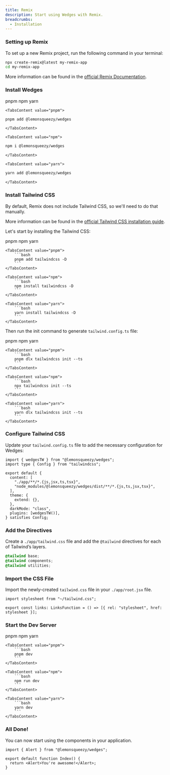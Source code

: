 ```yaml
---
title: Remix
description: Start using Wedges with Remix.
breadcrumbs:
  - Installation
---
```


<Steps>

### Setting up Remix

To set up a new Remix project, run the following command in your terminal:

```bash
npx create-remix@latest my-remix-app
cd my-remix-app
```

More information can be found in the <a href="https://remix.run/docs/en/main/start/quickstart" target="_blank" rel="nofollow noreferrer">official Remix Documentation</a>.

### Install Wedges

<Tabs variant='underlined' defaultValue='pnpm'>
  <TabsList>
    <TabsTrigger value="pnpm">pnpm</TabsTrigger>
    <TabsTrigger value="npm">npm</TabsTrigger>
    <TabsTrigger value="yarn">yarn</TabsTrigger>
  </TabsList>

    <TabsContent value="pnpm">

```bash
pnpm add @lemonsqueezy/wedges
```

    </TabsContent>

    <TabsContent value="npm">

```bash
npm i @lemonsqueezy/wedges
```

    </TabsContent>

    <TabsContent value="yarn">

```bash
yarn add @lemonsqueezy/wedges
```

    </TabsContent>

</Tabs>

### Install Tailwind CSS

By default, Remix does not include Tailwind CSS, so we'll need to do that manually.

More information can be found in the <a href="https://tailwindcss.com/docs/guides/remix" target="_blank" rel='nofollow noreferrer'>official Tailwind CSS installation guide</a>.

Let's start by installing the Tailwind CSS:

<Tabs variant='underlined' defaultValue='pnpm'>
    <TabsList>
        <TabsTrigger value="pnpm">pnpm</TabsTrigger>
        <TabsTrigger value="npm">npm</TabsTrigger>
        <TabsTrigger value="yarn">yarn</TabsTrigger>
    </TabsList>

    <TabsContent value="pnpm">
        ```bash
        pnpm add tailwindcss -D
        ```
    </TabsContent>

    <TabsContent value="npm">
        ```bash
        npm install tailwindcss -D
        ```
    </TabsContent>

    <TabsContent value="yarn">
        ```bash
        yarn install tailwindcss -D
        ```
    </TabsContent>

</Tabs>

Then run the init command to generate `tailwind.config.ts` file:

<Tabs variant='underlined' defaultValue='pnpm'>
    <TabsList>
        <TabsTrigger value="pnpm">pnpm</TabsTrigger>
        <TabsTrigger value="npm">npm</TabsTrigger>
        <TabsTrigger value="yarn">yarn</TabsTrigger>
    </TabsList>

    <TabsContent value="pnpm">
        ```bash
        pnpm dlx tailwindcss init --ts
        ```
    </TabsContent>

    <TabsContent value="npm">
        ```bash
        npx tailwindcss init --ts
        ```
    </TabsContent>

    <TabsContent value="yarn">
        ```bash
        yarn dlx tailwindcss init --ts
        ```
    </TabsContent>

</Tabs>

### Configure Tailwind CSS

Update your `tailwind.config.ts` file to add the necessary configuration for Wedges:

```tsx {2,7,12-13} title="tailwind.config.js" showLineNumbers
import { wedgesTW } from "@lemonsqueezy/wedges";
import type { Config } from "tailwindcss";

export default {
  content: [
    "./app/**/*.{js,jsx,ts,tsx}",
    "node_modules/@lemonsqueezy/wedges/dist/**/*.{js,ts,jsx,tsx}",
  ],
  theme: {
    extend: {},
  },
  darkMode: "class",
  plugins: [wedgesTW()],
} satisfies Config;
```

### Add the Directives

Create a `./app/tailwind.css` file and add the `@tailwind` directives for each of Tailwind’s layers.

```css title="app/tailwind.css" showLineNumbers
@tailwind base;
@tailwind components;
@tailwind utilities;
```

### Import the CSS File

Import the newly-created `tailwind.css` file in your `./app/root.jsx` file.

```tsx showLineNumbers title="root.tsx"
import stylesheet from "~/tailwind.css";

export const links: LinksFunction = () => [{ rel: "stylesheet", href: stylesheet }];
```

### Start the Dev Server

<Tabs variant='underlined' defaultValue='pnpm'>
  <TabsList>
    <TabsTrigger value="pnpm">pnpm</TabsTrigger>
    <TabsTrigger value="npm">npm</TabsTrigger>
    <TabsTrigger value="yarn">yarn</TabsTrigger>
  </TabsList>

    <TabsContent value="pnpm">
        ```bash
        pnpm dev
        ```
    </TabsContent>

    <TabsContent value="npm">
        ```bash
        npm run dev
        ```
    </TabsContent>

    <TabsContent value="yarn">
        ```bash
        yarn dev
        ```
    </TabsContent>

</Tabs>

### All Done!

You can now start using the components in your application.

```tsx {1,4} showLineNumbers
import { Alert } from "@lemonsqueezy/wedges";

export default function Index() {
  return <Alert>You're awesome!</Alert>;
}
```

</Steps>
